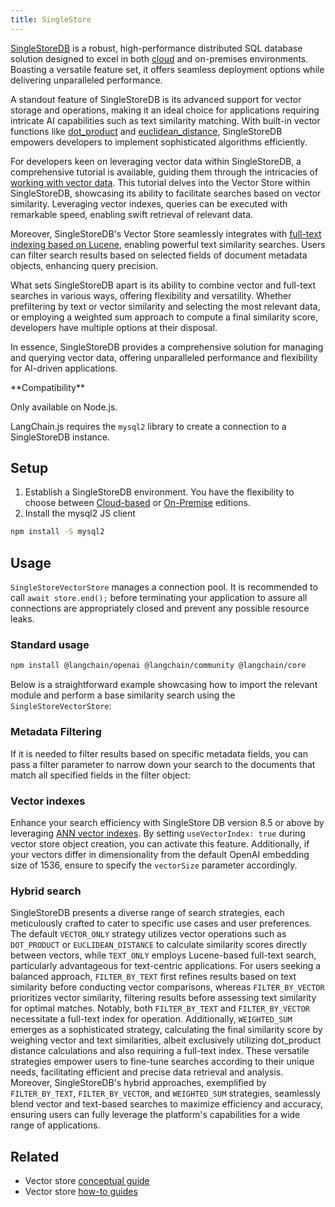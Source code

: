 ```yaml
---
title: SingleStore
---
```


[SingleStoreDB](https://singlestore.com/) is a robust, high-performance distributed SQL database solution designed to excel in both [cloud](https://www.singlestore.com/cloud/) and on-premises environments. Boasting a versatile feature set, it offers seamless deployment options while delivering unparalleled performance.

A standout feature of SingleStoreDB is its advanced support for vector storage and operations, making it an ideal choice for applications requiring intricate AI capabilities such as text similarity matching. With built-in vector functions like [dot_product](https://docs.singlestore.com/managed-service/en/reference/sql-reference/vector-functions/dot_product.html) and [euclidean_distance](https://docs.singlestore.com/managed-service/en/reference/sql-reference/vector-functions/euclidean_distance.html), SingleStoreDB empowers developers to implement sophisticated algorithms efficiently.

For developers keen on leveraging vector data within SingleStoreDB, a comprehensive tutorial is available, guiding them through the intricacies of [working with vector data](https://docs.singlestore.com/managed-service/en/developer-resources/functional-extensions/working-with-vector-data.html). This tutorial delves into the Vector Store within SingleStoreDB, showcasing its ability to facilitate searches based on vector similarity. Leveraging vector indexes, queries can be executed with remarkable speed, enabling swift retrieval of relevant data.

Moreover, SingleStoreDB's Vector Store seamlessly integrates with [full-text indexing based on Lucene](https://docs.singlestore.com/cloud/developer-resources/functional-extensions/working-with-full-text-search/), enabling powerful text similarity searches. Users can filter search results based on selected fields of document metadata objects, enhancing query precision.

What sets SingleStoreDB apart is its ability to combine vector and full-text searches in various ways, offering flexibility and versatility. Whether prefiltering by text or vector similarity and selecting the most relevant data, or employing a weighted sum approach to compute a final similarity score, developers have multiple options at their disposal.

In essence, SingleStoreDB provides a comprehensive solution for managing and querying vector data, offering unparalleled performance and flexibility for AI-driven applications.

<Tip>
**Compatibility**

Only available on Node.js.
</Tip>

LangChain.js requires the `mysql2` library to create a connection to a SingleStoreDB instance.

## Setup

1. Establish a SingleStoreDB environment. You have the flexibility to choose between [Cloud-based](https://docs.singlestore.com/managed-service/en/getting-started-with-singlestoredb-cloud.html) or [On-Premise](https://docs.singlestore.com/db/v8.1/en/developer-resources/get-started-using-singlestoredb-for-free.html) editions.
2. Install the mysql2 JS client

```bash npm
npm install -S mysql2
```
## Usage

`SingleStoreVectorStore` manages a connection pool. It is recommended to call `await store.end();` before terminating your application to assure all connections are appropriately closed and prevent any possible resource leaks.

### Standard usage


<IntegrationInstallTooltip/>

```bash npm
npm install @langchain/openai @langchain/community @langchain/core
```


Below is a straightforward example showcasing how to import the relevant module and perform a base similarity search using the `SingleStoreVectorStore`:

<Singlestore />

### Metadata Filtering


If it is needed to filter results based on specific metadata fields, you can pass a filter parameter to narrow down your search to the documents that match all specified fields in the filter object:

<SinglestoreWithMetadataFilter />

### Vector indexes

Enhance your search efficiency with SingleStore DB version 8.5 or above by leveraging [ANN vector indexes](https://docs.singlestore.com/cloud/reference/sql-reference/vector-functions/vector-indexing/).
By setting `useVectorIndex: true` during vector store object creation, you can activate this feature.
Additionally, if your vectors differ in dimensionality from the default OpenAI embedding size of 1536, ensure to specify the `vectorSize` parameter accordingly.

### Hybrid search


SingleStoreDB presents a diverse range of search strategies, each meticulously crafted to cater to specific use cases and user preferences.
The default `VECTOR_ONLY` strategy utilizes vector operations such as `DOT_PRODUCT` or `EUCLIDEAN_DISTANCE` to calculate similarity scores directly between vectors, while `TEXT_ONLY` employs Lucene-based full-text search, particularly advantageous for text-centric applications.
For users seeking a balanced approach, `FILTER_BY_TEXT` first refines results based on text similarity before conducting vector comparisons, whereas `FILTER_BY_VECTOR` prioritizes vector similarity, filtering results before assessing text similarity for optimal matches.
Notably, both `FILTER_BY_TEXT` and `FILTER_BY_VECTOR` necessitate a full-text index for operation. Additionally, `WEIGHTED_SUM` emerges as a sophisticated strategy, calculating the final similarity score by weighing vector and text similarities, albeit exclusively utilizing dot_product distance calculations and also requiring a full-text index.
These versatile strategies empower users to fine-tune searches according to their unique needs, facilitating efficient and precise data retrieval and analysis.
Moreover, SingleStoreDB's hybrid approaches, exemplified by `FILTER_BY_TEXT`, `FILTER_BY_VECTOR`, and `WEIGHTED_SUM` strategies, seamlessly blend vector and text-based searches to maximize efficiency and accuracy, ensuring users can fully leverage the platform's capabilities for a wide range of applications.

<SinglestoreHybridSearch />

## Related

- Vector store [conceptual guide](/oss/integrations/vectorstores)
- Vector store [how-to guides](/oss/integrations/vectorstores)
